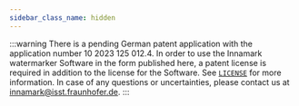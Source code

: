 ```yaml
---
sidebar_class_name: hidden
---
```


:::warning
There is a pending German patent application with the application number 10 2023 125 012.4. In
order to use the Innamark watermarker Software in the form published here, a patent license is
required in addition to the license for the Software. See [`LICENSE`](https://github.com/FraunhoferISST/Innamark/blob/main/LICENSE)
for more information. In case of any questions or uncertainties, please contact us at
innamark@isst.fraunhofer.de.
:::
